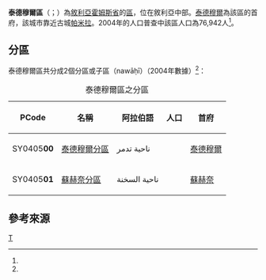 {{Infobox settlement
|name = 泰德穆爾區
|native_name = {{rtl-lang|ar|منطقة تدمر}}
|settlement_type = [[霍姆斯省|霍姆斯省]]行政區
|image_skyline = 
|image_map = Palmyra_District.png
|map_caption = 泰德穆爾區在霍姆斯省的位置（黃色區塊處）
|type = 敘利亞行政區
|subdivision_type = 國家
|subdivision_name = {{flag|Syria}}
|subdivision_type1 = 省
|subdivision_name1 = [[霍姆斯省|霍姆斯省]]
|parts_type = 分區
|parts_style = para
|p1 = 2個分區
|seat = [[泰德穆爾|泰德穆爾]]
|area_total_km2 = 30,823.49
|population = 76,942
|population_as_of = 2004
|population_density_km2 = 2.50
|population_footnotes =<ref name=census2004>{{cite web |title=General Census of Population and Housing 2004 |url=http://www.cbssyr.sy/General%20census/census%202004/pop-man.pdf |publisher=Central Bureau of Statistics |language=ar |accessdate=2015-12-13 |deadurl=yes |archiveurl=https://web.archive.org/web/20151208115353/http://www.cbssyr.sy/General%20census/census%202004/pop-man.pdf |archivedate=2015-12-08 }}也可參閱英語版的資料：{{cite web |title=2004 Census Data |url=https://www.humanitarianresponse.info/en/operations/syria/dataset/syrian-arab-republic-other |publisher=UN OCHA |accessdate=2015-12-13 |archive-date=2019-05-30 |archive-url=https://web.archive.org/web/20190530164146/https://www.humanitarianresponse.info/en/operations/syria/dataset/syrian-arab-republic-other |dead-url=no }}</ref>
|coordinates_display = inline,title
|coordinates_region = SY
|latNS = N
|latd = 34
|latm = 36
|lats = 00
|longEW = E
|longd = 38
|longm = 18
|longs = 00
|elevation_ft = 
|elevation_m = 
|geocode = SY0405
|website =
}}

'''泰德穆爾區'''（{{lang-ar|منطقة تدمر}}；{{lang-en|Tadmur District}}）為[[敘利亞|敘利亞]][[霍姆斯省|霍姆斯省]]的[[区_(叙利亚)|區]]，位在敘利亞中部。[[泰德穆爾|泰德穆爾]]為該區的首府，該城市靠近古城[[帕米拉|帕米拉]]。2004年的人口普查中該區人口為76,942人<ref name=census2004 />。

==分區==
泰德穆爾區共分成2個分區或子區（nawāḥī）（2004年數據）<ref name=census2004 />：

{| class="wikitable sortable"
|- 
|+ 泰德穆爾區之分區
! PCode || 名稱 || 阿拉伯語 || 人口 || 首府 
|-
| SY0405'''00'''
| [[泰德穆爾分區|泰德穆爾分區]]
| ناحية تدمر
| align=right | {{formatnum:55062}}
| [[泰德穆爾|泰德穆爾]]
|-
| SY0405'''01'''
| [[蘇赫奈分區|蘇赫奈分區]]
| ناحية السخنة
| align=right | {{formatnum:21880}}
| [[蘇赫奈|蘇赫奈]]
|}

==參考來源==
{{reflist}}

{{敘利亞二級行政區|state=collapsed}}

[[Category:霍姆斯省區份|T]]

{{Syria-geo-stub}}